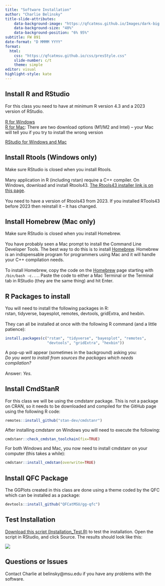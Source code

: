 ```yaml
---
title: "Software Installation"
author: "Charlie Belinsky"
title-slide-attributes:
    data-background-image: "https://qfcatmsu.github.io/Images/dark-big.png"  
    data-background-size: "40%"
    data-background-position: "6% 95%"
subtitle: FW 891
date-format: "D MMMM YYYY"
format: 
  html:
    css: "https://qfcatmsu.github.io/css/presStyle.css"
    slide-number: c/t  
    theme: simple 
editor: visual
highlight-style: kate
---
```


## Install R and RStudio

For this class you need to have at minimum R version 4.3 and a 2023 version of RStudio.\
\
[R for Windows](https://cran.r-project.org/bin/windows/base/)\
[R for Mac](https://cran.r-project.org/bin/macosx/): There are two download options (M1/M2 and Intel) -- your Mac will tell you if you try to install the wrong version

[RStudio for Windows and Mac](https://posit.co/download/rstudio-desktop/)

## Install Rtools (Windows only)

Make sure RStudio is closed when you install Rtools.\
\
Many application in R (including rstan) require a C++ compiler. On Windows, download and install Rtools43. [The Rtools43 installer link is on this page](https://cran.r-project.org/bin/windows/Rtools/rtools43/rtools.html).\
\
You need to have a version of Rtools43 from 2023. If you installed RTools43 before 2023 then reinstall it -- it has changed.

## Install Homebrew (Mac only)

Make sure RStudio is closed when you install Homebrew.\
\
You have probably seen a Mac prompt to install the Command Line Developer Tools. The best way to do this is to install [Homebrew](https://brew.sh/). Homebrew is an indispensable program for programmers using Mac and it will handle your C++ compilation needs.\
\
To install Homebrew, copy the code on the [Homebrew](https://brew.sh/) page starting with `/bin/bash -c...`. Paste the code to either a Mac Terminal or the Terminal tab in RStudio (they are the same thing) and hit Enter.

## R Packages to install

You will need to install the following packages in R:\
rstan, tidyverse, bayesplot, remotes, devtools, gridExtra, and hexbin.\
\
They can all be installed at once with the following R command (and a little patience):

``` r
install.packages(c("rstan", "tidyverse", "bayesplot", "remotes", 
                   "devtools", "gridExtra", "hexbin"))
```

A pop-up will appear (sometimes in the background) asking you:\
*Do you want to install from sources the packages which needs compilation?*\
\
Answer: *Yes*.

## Install CmdStanR

For this class we will be using the cmdstanr package. This is not a package on CRAN, so it needs to be downloaded and compiled for the GitHub page using the following R code:

``` r
remotes::install_github("stan-dev/cmdstanr")
```

After installing cmdstanr on Windows you will need to execute the following:

``` r
cmdstanr::check_cmdstan_toolchain(fix=TRUE)
```

For both Windows and Mac, you now need to install cmdstanr on your computer (this takes a while):

``` r
cmdstanr::install_cmdstan(overwrite=TRUE)
```

## Install QFC Package

The GGPlots created in this class are done using a theme coded by the QFC which can be installed as a package:

``` r
devtools::install_github("QFCatMSU/gg-qfc")
```

## Test Installation

<a href="https://cdn.jsdelivr.net/gh/QFCatMSU/FW-Bayes/installation/Installation_Test.R">Download this script (Installation_Test.R)</a> to test the installation. Open the script in RStudio, and click Source. The results should look like this:

![](images/Installation_Results.png)

## Questions or Issues

Contact Charlie at belinsky\@msu.edu if you have any problems with the software.
